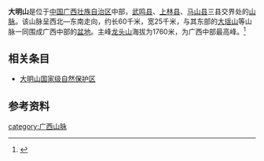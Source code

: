 '''大明山'''是位于[[中国|中国]][[广西壮族自治区|广西壮族自治区]]中部，[[武鸣县|武鸣县]]、[[上林县|上林县]]、[[马山县|马山县]]三县交界处的[[山脉|山脉]]。该山脉呈西北—东南走向，约长60千米，宽25千米，与其东部的[[大瑶山|大瑶山]]等山脉一同围成广西中部的[[盆地|盆地]]。主峰[[龙头山|龙头山]]海拔为1760米，为广西中部最高峰。<ref>{{Cite web |url=http://www.nhyz.org/yxx/xqbk/dlzd/chinazd/zj04_1.htm |title=中国地理百科 |access-date=2010-09-02 |archive-date=2006-01-11 |archive-url=https://web.archive.org/web/20060111164144/http://www.nhyz.org/yxx/xqbk/dlzd/chinazd/zj04_1.htm |dead-url=yes }}</ref>

==相关条目==
*[[大明山国家级自然保护区|大明山国家级自然保护区]]

==参考资料==
{{reflist}}

{{广西小作品}}

[[category:广西山脉|category:广西山脉]]